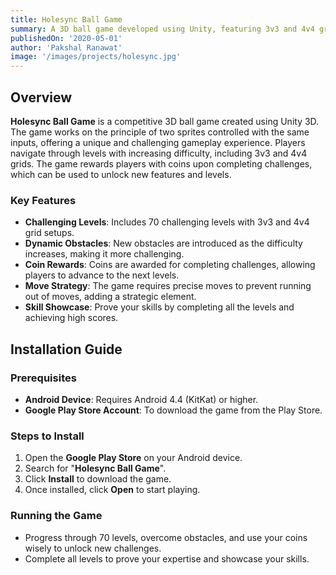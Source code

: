 ---
title: Holesync Ball Game
summary: A 3D ball game developed using Unity, featuring 3v3 and 4v4 grids with increasing difficulty and challenging levels.
publishedOn: '2020-05-01'
author: 'Pakshal Ranawat'
image: '/images/projects/holesync.jpg'
---

## Overview

**Holesync Ball Game** is a competitive 3D ball game created using Unity 3D. The game works on the principle of two sprites controlled with the same inputs, offering a unique and challenging gameplay experience. Players navigate through levels with increasing difficulty, including 3v3 and 4v4 grids. The game rewards players with coins upon completing challenges, which can be used to unlock new features and levels.

### Key Features

- **Challenging Levels**: Includes 70 challenging levels with 3v3 and 4v4 grid setups.
- **Dynamic Obstacles**: New obstacles are introduced as the difficulty increases, making it more challenging.
- **Coin Rewards**: Coins are awarded for completing challenges, allowing players to advance to the next levels.
- **Move Strategy**: The game requires precise moves to prevent running out of moves, adding a strategic element.
- **Skill Showcase**: Prove your skills by completing all the levels and achieving high scores.

## Installation Guide

### Prerequisites
- **Android Device**: Requires Android 4.4 (KitKat) or higher.
- **Google Play Store Account**: To download the game from the Play Store.

### Steps to Install

1. Open the **Google Play Store** on your Android device.
2. Search for "**Holesync Ball Game**".
3. Click **Install** to download the game.
4. Once installed, click **Open** to start playing.

### Running the Game

- Progress through 70 levels, overcome obstacles, and use your coins wisely to unlock new challenges.
- Complete all levels to prove your expertise and showcase your skills.
